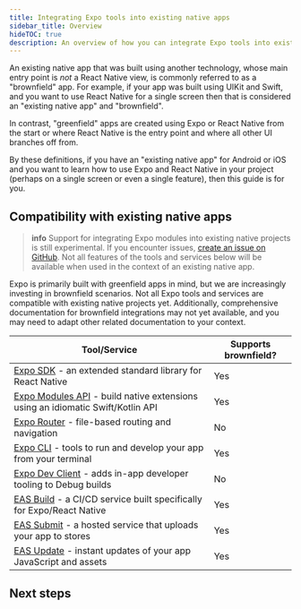 ```yaml
---
title: Integrating Expo tools into existing native apps
sidebar_title: Overview
hideTOC: true
description: An overview of how you can integrate Expo tools into existing native apps ("brownfield" apps).
---
```




An existing native app that was built using another technology, whose main entry point is _not_ a React Native view, is commonly referred to as a "brownfield" app. For example, if your app was built using UIKit and Swift, and you want to use React Native for a single screen then that is considered an "existing native app" and "brownfield".

In contrast, "greenfield" apps are created using Expo or React Native from the start or where React Native is the entry point and where all other UI branches off from.

By these definitions, if you have an "existing native app" for Android or iOS and you want to learn how to use Expo and React Native in your project (perhaps on a single screen or even a single feature), then this guide is for you.

## Compatibility with existing native apps

> **info** Support for integrating Expo modules into existing native projects is still experimental. If you encounter issues, [create an issue on GitHub](https://github.com/expo/expo/issues). Not all features of the tools and services below will be available when used in the context of an existing native app.

Expo is primarily built with greenfield apps in mind, but we are increasingly investing in brownfield scenarios. Not all Expo tools and services are compatible with existing native projects yet. Additionally, comprehensive documentation for brownfield integrations may not yet available, and you may need to adapt other related documentation to your context.

| Tool/Service                                                                                         | Supports brownfield? |
| ---------------------------------------------------------------------------------------------------- | -------------------- |
| [Expo SDK](/versions/latest/) - an extended standard library for React Native                        | Yes                  |
| [Expo Modules API](/modules/overview/) - build native extensions using an idiomatic Swift/Kotlin API | Yes                  |
| [Expo Router](/router/introduction/) - file-based routing and navigation                             | No                   |
| [Expo CLI](/more/expo-cli/) - tools to run and develop your app from your terminal                   | Yes                  |
| [Expo Dev Client](/versions/latest/sdk/dev-client/) - adds in-app developer tooling to Debug builds  | No                   |
| [EAS Build](/build/introduction/) - a CI/CD service built specifically for Expo/React Native         | Yes                  |
| [EAS Submit](/submit/introduction/) - a hosted service that uploads your app to stores               | Yes                  |
| [EAS Update](/eas-update/introduction/) - instant updates of your app JavaScript and assets          | Yes                  |

## Next steps

<BoxLink
  title="How to add Expo to an existing native (brownfield) app"
  description="Learn how to add Expo and React Native root view into existing native apps."
  href="/brownfield/get-started/"
  Icon={BookOpen02Icon}
/>
